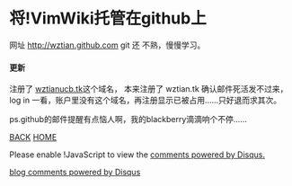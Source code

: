 =将!VimWiki托管在github上=

网址 http://wztian.github.com 
git 还
不熟，慢慢学习。

====更新====
注册了 [http://wztianucb.tk  wztianucb.tk]这个域名，
本来注册了 wztian.tk 确认邮件死活发不过来，log in 
一看，账户里没有这个域名，再注册显示已被占用……只好退而求其次。

ps.github的邮件提醒有点恼人啊，我的blackberry滴滴响个不停……

[[diary|BACK]]  [[../index|HOME]]
<div id="disqus_thread"></div>
<script type="text/javascript" src="comment.js">
</script>
<noscript>Please enable !JavaScript to view the <a href="http://disqus.com/?ref_noscript">comments powered by Disqus.</a></noscript>
<a href="http://disqus.com" class="dsq-brlink">blog comments powered by <span class="logo-disqus">Disqus</span></a>
<script type="text/javascript" src="count.js">
</script>
